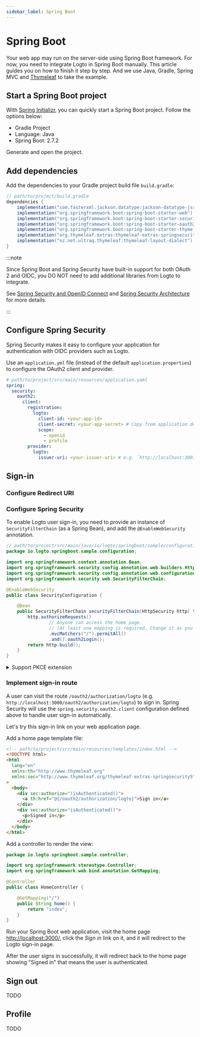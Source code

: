 ```yaml
---
sidebar_label: Spring Boot
---
```



# Spring Boot

<AppNote type="Traditional web" />

Your web app may run on the server-side using Spring Boot framework.
For now, you need to integrate Logto in Spring Boot manually.
This article guides you on how to finish it step by step.
And we use Java, Gradle, Spring MVC and [Thymeleaf](https://www.thymeleaf.org/) to take the example.

## Start a Spring Boot project

With [Spring Initializr](https://start.spring.io/), you can quickly start a Spring Boot project.
Follow the options below:

- Gradle Project
- Language: Java
- Spring Boot: 2.7.2

Generate and open the project.

## Add dependencies

Add the dependencies to your Gradle project build file `build.gradle`:

```groovy
// path/to/project/build.gradle
dependencies {
    implementation("com.fasterxml.jackson.datatype:jackson-datatype-jsr310")
    implementation("org.springframework.boot:spring-boot-starter-web")
    implementation("org.springframework.boot:spring-boot-starter-security")
    implementation("org.springframework.boot:spring-boot-starter-oauth2-client")
    implementation("org.springframework.boot:spring-boot-starter-thymeleaf")
    implementation("org.thymeleaf.extras:thymeleaf-extras-springsecurity5")
    implementation("nz.net.ultraq.thymeleaf:thymeleaf-layout-dialect")
}
```

:::note

Since Spring Boot and Spring Security have built-in support for both OAuth 2 and OIDC,
you DO NOT need to add additional libraries from Logto to integrate.

See [Spring Security and OpenID Connect](https://www.baeldung.com/spring-security-openid-connect)
and [Spring Security Architecture](https://spring.io/guides/topicals/spring-security-architecture)
for more details.

:::

## Configure Spring Security

Spring Security makes it easy to configure your application for authentication with OIDC providers such as Logto.

Use an `application.yml` file (instead of the default `application.properties`) to configure the OAuth2 client and provider.

```yaml
# path/to/project/src/main/resources/application.yaml
spring:
  security:
    oauth2:
      client:
        registration:
          logto:
            client-id: <your-app-id>
            client-secret: <your-app-secret> # Copy from application details in Admin Console
            scope:
              - openid
              - profile
        provider:
          logto:
            issuer-uri: <your-issuer-uri> # e.g. `http://localhost:3001/oidc`. Replace it with your logto issuer URI.
```

## Sign-in

### Configure Redirect URI

<ConfigureRedirectUri
  figureSrc={redirectUriFigure}
  redirectUri="http://localhost:3000/login/oauth2/code/logto"
/>

### Configure Spring Security

To enable Logto user sign-in, you need to provide an instance of `SecurityFilterChain` (as a Spring Bean), and add the `@EnableWebSecurity` annotation.

```java
// path/to/project/src/main/java/io/logto/springboot/sample/configuration/SecurityConfiguration.java
package io.logto.springboot.sample.configuration;

import org.springframework.context.annotation.Bean;
import org.springframework.security.config.annotation.web.builders.HttpSecurity;
import org.springframework.security.config.annotation.web.configuration.EnableWebSecurity;
import org.springframework.security.web.SecurityFilterChain;

@EnableWebSecurity
public class SecurityConfiguration {

    @Bean
    public SecurityFilterChain securityFilterChain(HttpSecurity http) throws Exception {
        http.authorizeRequests()
                // Anyone can access the home page.
                // (At least one mapping is required. Change it as you need.)
                .mvcMatchers("/").permitAll()
                .and().oauth2Login();
        return http.build();
    }
}
```

<details>

<summary>Support PKCE extension</summary>

If you want to support [PKCE](https://oauth.net/2/pkce/) (Proof Key for Code Exchange) extension for increased safety,
you can add and configure `oauth2AuthorizationRequestResolverWithPkce` as below.

```java
// path/to/project/src/main/java/io/logto/springboot/sample/configuration/SecurityConfiguration.java
package io.logto.springboot.sample.configuration;

import org.springframework.context.annotation.Bean;
import org.springframework.security.config.annotation.web.builders.HttpSecurity;
import org.springframework.security.config.annotation.web.configuration.EnableWebSecurity;
import org.springframework.security.oauth2.client.registration.ClientRegistrationRepository;
import org.springframework.security.oauth2.client.web.DefaultOAuth2AuthorizationRequestResolver;
import org.springframework.security.oauth2.client.web.OAuth2AuthorizationRequestCustomizers;
import org.springframework.security.oauth2.client.web.OAuth2AuthorizationRequestResolver;
import org.springframework.security.web.SecurityFilterChain;

@EnableWebSecurity
public class SecurityConfiguration {

	@Bean
	public OAuth2AuthorizationRequestResolver oauth2AuthorizationRequestResolverWithPkce(
			ClientRegistrationRepository clientRegistrationRepository
	) {
		DefaultOAuth2AuthorizationRequestResolver authorizationRequestResolver =
				new DefaultOAuth2AuthorizationRequestResolver(clientRegistrationRepository, "/oauth2/authorization");
		authorizationRequestResolver.setAuthorizationRequestCustomizer(OAuth2AuthorizationRequestCustomizers.withPkce());
		return  authorizationRequestResolver;
	}

	@Bean
	public SecurityFilterChain securityFilterChain(
			HttpSecurity http,
			OAuth2AuthorizationRequestResolver oauth2AuthorizationRequestResolverWithPkce
	) throws Exception {
		http.authorizeRequests()
		    // Anyone can access the home page.
		    // (At least one mapping is required. Change it as you need.)
        .mvcMatchers("/").permitAll()
				.and().oauth2Login()
				.authorizationEndpoint()
				.authorizationRequestResolver(oauth2AuthorizationRequestResolverWithPkce);
		return http.build();
	}
}
```

</details>

### Implement sign-in route

A user can visit the route `/oauth2/authorization/logto` (e.g. `http://localhost:3000/oauth2/authorization/logto`) to sign in.
Spring Security will use the `spring.security.oauth2.client` configuration defined above to handle user sign-in automatically.

Let's try this sign-in link on your web application page.

Add a home page template file:

```html
<!-- path/to/project/src/main/resources/templates/index.html -->
<!DOCTYPE html>
<html
  lang="en"
  xmlns:th="http://www.thymeleaf.org"
  xmlns:sec="http://www.thymeleaf.org/thymeleaf-extras-springsecurity5"
>
  <body>
    <div sec:authorize="!isAuthenticated()">
      <a th:href="@{/oauth2/authorization/logto}">Sign in</a>
    </div>
    <div sec:authorize="isAuthenticated()">
      <p>Signed in</p>
    </div>
  </body>
</html>
```

Add a controller to render the view:

```java
package io.logto.springboot.sample.controller;

import org.springframework.stereotype.Controller;
import org.springframework.web.bind.annotation.GetMapping;

@Controller
public class HomeController {

    @GetMapping("/")
    public String home() {
        return "index";
    }
}
```

Run your Spring Boot web application, visit the home page [http://localhost:3000/](http://localhost:3000/), click the _Sign in_ link on it, and it will redirect to the Logto sign-in page.

After the user signs in successfully, it will redirect back to the home page showing "Signed in" that means the user is authenticated.

## Sign out

TODO

## Profile

TODO

